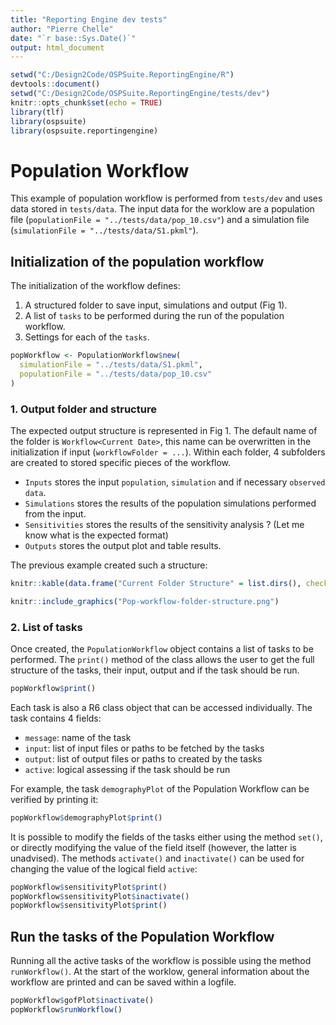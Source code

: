 ---
title: "Reporting Engine dev tests"
author: "Pierre Chelle"
date: "`r base::Sys.Date()`"
output: html_document
---

```{r setup, include=FALSE}
setwd("C:/Design2Code/OSPSuite.ReportingEngine/R")
devtools::document()
setwd("C:/Design2Code/OSPSuite.ReportingEngine/tests/dev")
knitr::opts_chunk$set(echo = TRUE)
library(tlf)
library(ospsuite)
library(ospsuite.reportingengine)
```


# Population Workflow
This example of population workflow is performed from `tests/dev` and uses data stored in `tests/data`.
The input data for the worklow are a population file (`populationFile = "../tests/data/pop_10.csv"`) and a simulation file (`simulationFile = "../tests/data/S1.pkml"`).

## Initialization of the population workflow
The initialization of the workflow defines:

1) A structured folder to save input, simulations and output (Fig 1).
2) A list of `tasks` to be performed during the run of the population workflow.
3) Settings for each of the `tasks`.

```{r}
popWorkflow <- PopulationWorkflow$new(
  simulationFile = "../tests/data/S1.pkml",
  populationFile = "../tests/data/pop_10.csv"
)
```

### 1. Output folder and structure
The expected output structure is represented in Fig 1.
The default name of the folder is `Workflow<Current Date>`, this name can be overwritten in the initialization if input (`workflowFolder = ...`).
Within each folder, 4 subfolders are created to stored specific pieces of the workflow. 

- `Inputs` stores the input `population`, `simulation` and if necessary `observed data`.
- `Simulations` stores the results of the population simulations performed from the input.
- `Sensitivities` stores the results of the sensitivity analysis ? (Let me know what is the expected format)
- `Outputs` stores the output plot and table results.

The previous example created such a structure:
```{r, results='asis', echo=FALSE}
knitr::kable(data.frame("Current Folder Structure" = list.dirs(), check.names = FALSE))
```

```{r, out.width="100%", include=TRUE, fig.align="center", echo=FALSE, fig.cap="Fig 1: Expected structure of population workflow output"}
knitr::include_graphics("Pop-workflow-folder-structure.png")
```

### 2. List of tasks
Once created, the `PopulationWorkflow` object contains a list of tasks to be performed.
The `print()` method of the class allows the user to get the full structure of the tasks, their input, output and if the task should be run.

```{r}
popWorkflow$print()
```


Each task is also a R6 class object that can be accessed individually.
The task contains 4 fields: 

- `message`: name of the task
- `input`: list of input files or paths to be fetched by the tasks
- `output`: list of output files or paths to created by the tasks
- `active`: logical assessing if the task should be run

For example, the task `demographyPlot` of the Population Workflow can be verified by printing it:
```{r}
popWorkflow$demographyPlot$print()
```

It is possible to modify the fields of the tasks either using the method `set()`, or directly modifying the value of the field itself (however, the latter is unadvised). 
The methods `activate()` and `inactivate()` can be used for changing the value of the logical field `active`:
```{r}
popWorkflow$sensitivityPlot$print()
popWorkflow$sensitivityPlot$inactivate()
popWorkflow$sensitivityPlot$print()
```


## Run the tasks of the Population Workflow
Running all the active tasks of the workflow is possible using the method `runWorkflow()`.
At the start of the worklow, general information about the workflow are printed and can be saved within a logfile.

```{r}
popWorkflow$gofPlot$inactivate()
popWorkflow$runWorkflow()
```

